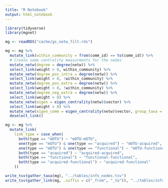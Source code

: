 ```yaml
---
title: "R Notebook"
output: html_notebook
---
```


```r
library(tidyverse)
library(mgnet)
```

```r
mg <- readRDS("cache/gs_netw_filt.rds")
```

```r
mg <- mg %>%
  mutate_link(within_community = from(comm_id) == to(comm_id)) %>%
  # Create some centrality measurments for the nodes
  mutate_netw(degree = degree(netw)) %>%
  select_link(weight > 0, within_community) %>%
  mutate_netw(degree_pos_intra = degree(netw)) %>%
  select_link(weight > 0, !within_community) %>%
  mutate_netw(degree_pos_extra = degree(netw)) %>%
  select_link(weight < 0, !within_community) %>%
  mutate_netw(degree_neg_extra = degree(netw)) %>%
  select_link(weight > 0) %>%
  mutate_netw(eigen = eigen_centrality(netw)$vector) %>%
  select_link(weight > 0) %>%
  mutate_netw(eigen_comm = eigen_centrality(netw)$vector, group_taxa = "comm_id") %>%
  deselect_link()
```

```r
mg <- mg %>%
  mutate_link(
    link_type = case_when(
      both(type == "mOTU") ~ "mOTU-mOTU",
      one(type == "mOTU") & one(type == "acquired") ~ "mOTU-acquired",
      one(type == "mOTU") & one(type == "functional") ~ "mOTU-functional",
      both(type == "acquired") ~ "acquired-acquired",
      both(type == "functional") ~ "functional-functional",
      both(type == "acquired-functional") ~ "acquired-functional"
    ))
```

```r
write_tsv(gather_taxa(mg), "../tables/info_nodes.tsv")
write_tsv(gather_link(mg, .suffix = c("_from", "_to")), "../tables/info_links.tsv")
```



